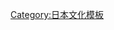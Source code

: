 {{Navbox
| name = 日本文化财
| listclass = hlist hlist-hyphen
| state = {{{state<includeonly>|uncollapsed</includeonly>}}}
| titlestyle = background:#C9DC89
| title = [[日本文化财]]
| groupstyle = background:#ECEBBD
| group1 = {{link-ja|有形文化財 (日本)|有形文化財|有形文化財}}
| list1 =
* [[日本國寶|國寶]]
** [[日本國寶列表|列表]]
* [[重要文化財]]
** [[重要文化财建造物列表|建造物列表]]
* [[登录有形文化财]]
** [[登录有形文化财列表|列表]]
| group2 = {{link-ja|無形文化財 (日本)|無形文化財|無形文化財}}
| list2 = *

* [[重要無形文化財]]
** [[重要無形文化財保持者|保持者]]
* [[登錄無形文化財]]
* [[有必要確立製作紀錄等措施的無形文化財]]
| group3 = {{link-ja|民俗文化財 (日本)|民俗文化財|民俗文化財}}
| list3 =
* [[重要有形民俗文化財]]
* [[重要無形民俗文化財]]
* [[登錄有形民俗文化財]]
* [[登錄無形民俗文化財]]
* [[有必要確立製作紀錄等措施的無形民俗文化財]]
| group4 = {{link-ja|紀念物 (日本)|記念物|紀念物}}
| list4 =
* [[古蹟#特別史跡|特別史跡]]
** [[日本特别史迹列表|列表]]
* [[古蹟|史跡]]
** [[日本史蹟列表|列表]]
* [[特別名胜]]
* {{link-ja|名勝 (日本)|名勝|名勝}}
** [[日本國指定名勝列表|列表]]
* [[自然紀念物|特別天然紀念物]]
* [[自然紀念物|天然紀念物]]
* [[登錄紀念物]]
| group5 = 文化的景觀
| list5 =
* [[重要文化的景觀]]
| group6 = 傳統的建造物群
| list6 =
* [[重要傳統的建造物群保存地區]]
* [[傳統的建造物群保存地區]]
| group7 = 其他
| list7 =
* [[選定保存技術]]
* [[埋藏文化財]]
* [[日本遺產]]
}}
<noinclude>{{Documentation}}[[Category:日本文化模板]]
</noinclude>